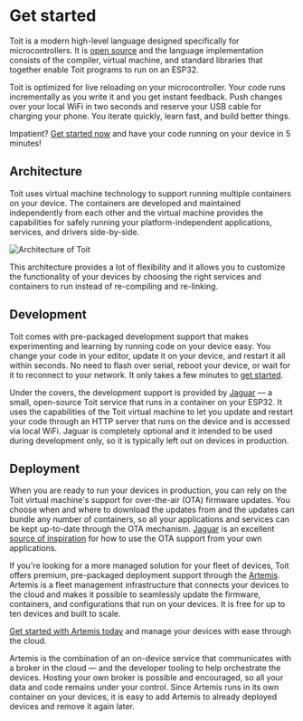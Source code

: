 
# Get started

Toit is a modern high-level language designed specifically for microcontrollers. It is [open source](https://github.com/toitlang/toit) and the
language implementation consists of the compiler, virtual machine, and standard libraries that together enable Toit programs to run on an ESP32.

Toit is optimized for live reloading on your microcontroller. Your code runs incrementally as you write it and you get instant feedback. Push
changes over your local WiFi in two seconds and reserve your USB cable for charging your phone. You iterate quickly, learn fast, and build
better things.

<Note>

Impatient? [Get started now](device) and have your code running on your device in 5 minutes!

</Note>

## Architecture

Toit uses virtual machine technology to support running multiple containers on your device. The containers are developed and maintained
independently from each other and the virtual machine provides the capabilities for safely running your platform-independent applications,
services, and drivers side-by-side.

<img src={Architecture} alt="Architecture of Toit" />

This architecture provides a lot of flexibility and it allows you to customize the functionality of your devices by choosing the
right services and containers to run instead of re-compiling and re-linking.

## Development

Toit comes with pre-packaged development support that makes experimenting and learning by running code on your device
easy. You change your code in your editor, update it on your device, and restart it all within seconds. No need to flash over serial,
reboot your device, or wait for it to reconnect to your network. It only takes a few minutes to [get started](device).

Under the covers, the development support is provided by [Jaguar](https://github.com/toitlang/jaguar) &mdash; a small, open-source Toit
service that runs in a container on your ESP32. It uses the capabilities of the Toit virtual machine to let you update and restart
your code through an HTTP server that runs on the device and is accessed via local WiFi. Jaguar is completely optional and it intended
to be used during development only, so it is typically left out on devices in production.

## Deployment

When you are ready to run your devices in production, you can rely on the Toit virtual machine's support for over-the-air (OTA) firmware
updates. You choose when and where to download the updates from and the updates can bundle any number of containers, so all your applications
and services can be kept up-to-date through the OTA mechanism. [Jaguar](https://github.com/toitlang/jaguar) is an excellent
[source of inspiration](https://github.com/toitlang/jaguar/blob/36252dc369979062713b0807b5eca309e12a9784/src/jaguar.toit#L303) for how to
use the OTA support from your own applications.

If you're looking for a more managed solution for your fleet of devices, Toit offers premium, pre-packaged deployment support
through the [Artemis](fleet). Artemis is a fleet management infrastructure that connects your devices to the cloud and
makes it possible to seamlessly update the firmware, containers, and configurations that run on your devices. It is free for
up to ten devices and built to scale.

<Note>

[Get started with Artemis today](fleet) and manage your devices with ease through the cloud.

</Note>

Artemis is the combination of an on-device service that communicates with a broker in the cloud &mdash; and the developer tooling to help
orchestrate the devices. Hosting your own broker is possible and encouraged, so all your data and code remains under your control. Since
Artemis runs in its own container on your devices, it is easy to add Artemis to already deployed devices and remove it again later.
